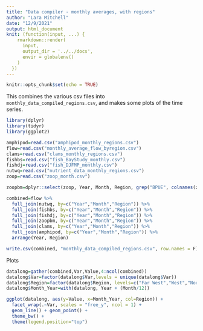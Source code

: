 ```yaml
---
title: "Data compiler - monthly averages, with regions"
author: "Lara Mitchell"
date: "12/9/2021"
output: html_document
knit: (function(input, ...) {
    rmarkdown::render(
      input,
      output_dir = '../../docs',
      envir = globalenv()
    )
  })
---
```


```r
knitr::opts_chunk$set(echo = TRUE)
```

This combines the various csv files into `monthly_data_compiled_regions.csv`, and makes 
some plots of the time series.

```r
library(dplyr)
library(tidyr)
library(ggplot2)
```

```r
amphipod=read.csv("amphipod_monthly_regions.csv")
flow=read.csv("monthly_average_flow_byregion.csv")
clams=read.csv("clams_monthly_regions.csv")
fishbs=read.csv("fish_BayStudy_monthly.csv")
fishdj=read.csv("fish_DJFMP_monthly.csv")
nutwq=read.csv("nutrient_data_monthly_regions.csv")
zoop=read.csv("zoop_month.csv")

zoopbm=dplyr::select(zoop, Year, Month, Region, grep("BPUE", colnames(zoop)))

combined=flow %>% 
  full_join(nutwq, by=c("Year","Month","Region")) %>% 
  full_join(fishbs, by=c("Year","Month","Region")) %>% 
  full_join(fishdj, by=c("Year","Month","Region")) %>% 
  full_join(zoopbm, by=c("Year","Month","Region")) %>% 
  full_join(clams, by=c("Year","Month","Region")) %>% 
  full_join(amphipod, by=c("Year","Month","Region")) %>% 
  arrange(Year, Region)

write.csv(combined, "monthly_data_compiled_regions.csv", row.names = F)
```

Plots

```r
datalong=gather(combined,Var,Value,4:ncol(combined))
datalong$Var=factor(datalong$Var,levels = unique(datalong$Var))
datalong$Region=factor(datalong$Region, levels=c("Far West","West","North","South"))
datalong$Month_Year=with(datalong, Year + (Month/12))

ggplot(datalong, aes(y=Value, x=Month_Year, col=Region)) +
  facet_wrap(.~Var, scales = "free_y", ncol = 1) +
  geom_line() + geom_point() +
  theme_bw() + 
  theme(legend.position="top")
```
